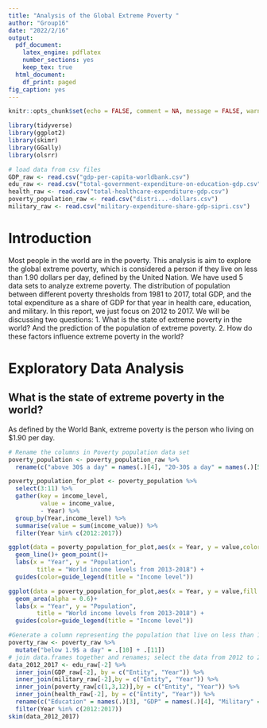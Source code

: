 ```yaml
---
title: "Analysis of the Global Extreme Poverty "
author: "Group16"
date: "2022/2/16"
output:
  pdf_document:
    latex_engine: pdflatex
    number_sections: yes
    keep_tex: true
  html_document:
    df_print: paged
fig_caption: yes
---
```


```r
knitr::opts_chunk$set(echo = FALSE, comment = NA, message = FALSE, warning = FALSE)
```


```r
library(tidyverse)
library(ggplot2)
library(skimr)
library(GGally)
library(olsrr)

```

```r
# load data from csv files
GDP_raw <- read.csv("gdp-per-capita-worldbank.csv")
edu_raw <- read.csv("total-government-expenditure-on-education-gdp.csv")
health_raw <- read.csv("total-healthcare-expenditure-gdp.csv")
poverty_population_raw <- read.csv("distri...-dollars.csv")
military_raw <- read.csv("military-expenditure-share-gdp-sipri.csv")
```

# Introduction 
Most people in the world are in the poverty. This analysis is aim to explore the global extreme poverty, which is considered a person if they live on less than 1.90 dollars per day, defined by the United Nation. 
We have used 5 data sets to analyze extreme poverty. The distribution of population between different poverty thresholds from 1981 to 2017, total GDP, and the total expenditure as a share of GDP for that year in health care, education, and military. In this report, we just focus on 2012 to 2017. We will be discussing two questions:
1. What is the state of extreme poverty in the world? And the prediction of the population of extreme poverty.
2. How do these factors influence extreme poverty in the world? 


# Exploratory Data Analysis  
## What is the state of extreme poverty in the world?
As defined by the World Bank, extreme poverty is the person who living on $1.90 per day.

```r
# Rename the columns in Poverty population data set
poverty_population <- poverty_population_raw %>% 
  rename(c("above 30$ a day" = names(.)[4], "20-30$ a day" = names(.)[5], "10-20$ a day" = names(.)[6], "5.5-10$ a day" = names(.)[7], "3.2-5.5$ a day" = names(.)[8], "1.9-3.2$ a day" = names(.)[9], "1-1.9$ a day" = names(.)[10], "below 1$ a day" = names(.)[11]))

poverty_population_for_plot <- poverty_population %>% 
  select(3:11) %>% 
  gather(key = income_level, 
         value = income_value, 
         - Year) %>% 
  group_by(Year,income_level) %>%
  summarise(value = sum(income_value)) %>%
  filter(Year %in% c(2012:2017))

ggplot(data = poverty_population_for_plot,aes(x = Year, y = value,color = income_level)) +
  geom_line()+ geom_point()+
  labs(x = "Year", y = "Population",
        title = "World income levels from 2013-2018") +
  guides(color=guide_legend(title = "Income level"))

ggplot(data = poverty_population_for_plot,aes(x = Year, y = value,fill = income_level)) +
  geom_area(alpha = 0.6)+
  labs(x = "Year", y = "Population",
        title = "World income levels from 2013-2018") +
  guides(color=guide_legend(title = "Income level"))

```



```r
#Generate a column representing the population that live on less than 1.9$ per day
poverty_raw <- poverty_raw %>% 
  mutate("below 1.9$ a day" = .[10] + .[11])
# join data.frames together and renames; select the data from 2012 to 2017 to make further analyze.
data_2012_2017 <- edu_raw[-2] %>% 
  inner_join(GDP_raw[-2], by = c("Entity", "Year")) %>%
  inner_join(military_raw[-2],by = c("Entity", "Year")) %>% 
  inner_join(poverty_raw[c(1,3,12)],by = c("Entity", "Year")) %>% 
  inner_join(health_raw[-2], by = c("Entity", "Year")) %>% 
  rename(c("Education" = names(.)[3], "GDP" = names(.)[4], "Military" = names(.)[5], "Poverty" = names(.)[6], "Health" = names(.)[7])) %>% 
  filter(Year %in% c(2012:2017))
skim(data_2012_2017)
```





